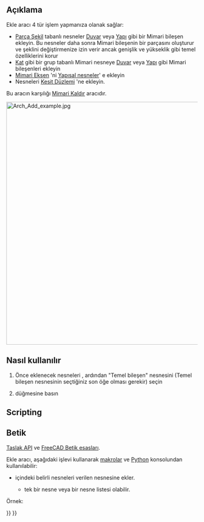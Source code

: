 <languages/>

{{Docnav
|[[BIM_Clone|Clone]]
|[[Arch_Remove|Remove]]
|[[BIM_Workbench|BIM]]
|IconL=BIM_Clone.svg
|IconR=Arch_Remove.svg
|IconC=Workbench_BIM.svg
}}

{{VeryImportantMessage|THIS COMMAND IS PART OF THE INTEGRATED [[BIM_Workbench|BIM WORKBENCH]] IN V1.0<br>
This page has been updated for that version.}}

<div class="mw-translate-fuzzy">
{{GuiCommand/tr
|Name=Arch Add
|Name/tr=Mimari Ekle
|MenuLocation=Mimari → Ekle
|Workbenches=[[Arch_Workbench/tr|Mimari]]
|SeeAlso=[[Arch Remove/tr|Mimari Kaldır]]
}}
</div>

<span id="Description"></span>
== Açıklama == 

<div class="mw-translate-fuzzy">
Ekle aracı 4 tür işlem yapmanıza olanak sağlar: 
* [[Part Workbench/tr|Parça Şekil]] tabanlı nesneler [[Arch Wall/tr|Duvar]] veya [[Arch_Structure/tr|Yapı]] gibi bir Mimari bileşen ekleyin. Bu nesneler daha sonra Mimari bileşenin bir parçasını oluşturur ve şeklini değiştirmenize izin verir ancak genişlik ve yükseklik gibi temel özelliklerini korur 
* [[Arch Floor/tr| Kat]] gibi bir grup tabanlı Mimari nesneye [[Arch Wall/tr | Duvar]] veya [[Arch_Structure/tr | Yapı]] gibi Mimari bileşenleri ekleyin
* [[Arch Axis/tr|Mimari Eksen]] 'ni [[Arch Structure/tr|Yapısal nesneler]]' e ekleyin 
* Nesneleri [[Arch_SectionPlane/tr|Kesit Düzlemi]] 'ne ekleyin.
</div>

<div class="mw-translate-fuzzy">
Bu aracın karşılığı [[Arch Remove/tr|Mimari Kaldır]] aracıdır.
</div>

[[Image:Arch Add example.jpg|640px]]
{{Caption | Bir duvara bileşen olarak eklenen bir kutu.}}

<span id="Usage"></span>
<div class="mw-translate-fuzzy">
== Nasıl kullanılır ==
</div>

<div class="mw-translate-fuzzy">
# Önce eklenecek nesneleri , ardından "Temel bileşen" nesnesini (Temel bileşen nesnesinin seçtiğiniz son öğe olması gerekir) seçin
# {{KEY | [[Image: Arch Add.png | 16px]] ''' Ekle '''}} düğmesine basın
</div>

==Scripting==

<div class="mw-translate-fuzzy">
== Betik ==
{{Emphasis|Ayrıca bkz.:}} [[Arch API/tr|Taslak API]] ve [[FreeCAD Scripting Basics/tr|FreeCAD Betik esasları]].
</div>

<div class="mw-translate-fuzzy">
Ekle aracı, aşağıdaki işlevi kullanarak [[macros/tr|makrolar]] ve [[Python/tr|Python]] konsolundan kullanılabilir:
</div>
:{{Code|code=
addComponents(objectsList, host)
}}

<div class="mw-translate-fuzzy">
* {{incode | objectsList}} içindeki belirli nesneleri verilen {{incode | host}} nesnesine ekler. 
** {{incode | objectsList}} tek bir nesne veya bir nesne listesi olabilir.
</div>

Örnek:

{{Code|code=
import FreeCAD, Arch, Draft, Part

p1 = FreeCAD.Vector(0, 0, 0)
p2 = FreeCAD.Vector(2000, 2000, 0)

Line = Draft.makeWire([p1, p2])
Wall = Arch.makeWall(Line, width=150, height=2000)

p3 = FreeCAD.Vector(0, 2000, 0)
p4 = FreeCAD.Vector(3000, 0, 0)

Line2 = Draft.makeWire([p3, p4])
Wall2 = Arch.makeWall(Line2, width=150, height=2000)
FreeCAD.ActiveDocument.recompute()

Arch.addComponents(Wall2, Wall)
FreeCAD.ActiveDocument.recompute()
}}


{{Docnav
|[[BIM_Clone|Clone]]
|[[Arch_Remove|Remove]]
|[[BIM_Workbench|BIM]]
|IconL=BIM_Clone.svg
|IconR=Arch_Remove.svg
|IconC=Workbench_BIM.svg
}}

{{BIM_Tools_navi{{#translation:}}}}
{{Userdocnavi{{#translation:}}}}